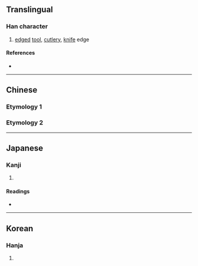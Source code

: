 {{also|刃}}
{{character info/new}}
==Translingual==

===Han character===
{{Han char|rn=18|rad=刀|as=01|sn=3|four=|canj=SK,XXSK|ids=⿻刀㇏,⿻刀乀}}

# [[edge]]d [[tool]], [[cutlery]], [[knife]] edge

====References====
* {{Han ref|kx=0136.021|dkj=01849|dj=0304.090|hdz=10320.040|uh=5204|ud=20996}}

----

==Chinese==

===Etymology 1===
{{zh-see|刃|v}}

===Etymology 2===
{{zh-see|兩|v}}

----

==Japanese==

===Kanji===
{{ja-kanji|grade=|rs=刀01}}

# {{defn|lang=ja|sort=刀01}}

====Readings====
* {{ja-readings|on=[[じん]] (jin), [[にん]] (nin)|kun=[[は]] (ha)}}

----

==Korean==

===Hanja===
{{ko-hanja|hangeul=인|rv=in|mr=in}}

# {{defn|lang=ko|sort=刀01}}